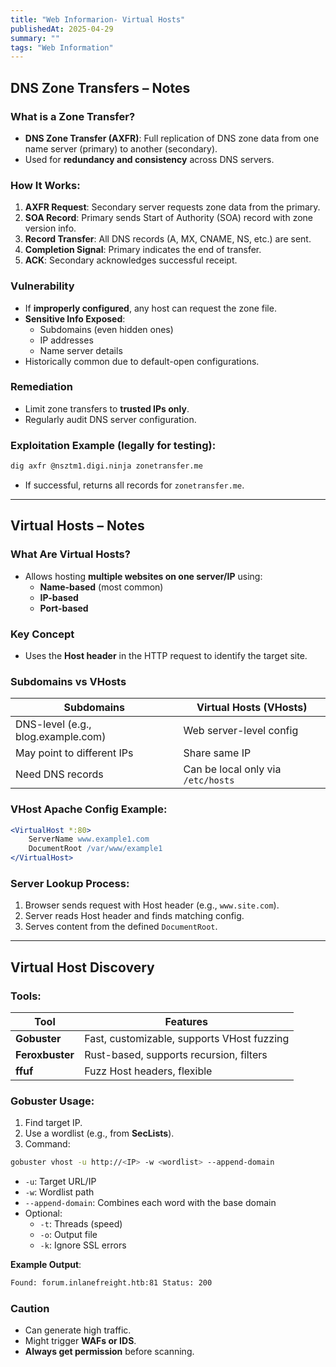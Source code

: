 ```yaml
---
title: "Web Informarion- Virtual Hosts"
publishedAt: 2025-04-29
summary: ""
tags: "Web Information"
---
```


##  **DNS Zone Transfers – Notes**

###  What is a Zone Transfer?
- **DNS Zone Transfer (AXFR)**: Full replication of DNS zone data from one name server (primary) to another (secondary).
- Used for **redundancy and consistency** across DNS servers.

###  How It Works:
1. **AXFR Request**: Secondary server requests zone data from the primary.
2. **SOA Record**: Primary sends Start of Authority (SOA) record with zone version info.
3. **Record Transfer**: All DNS records (A, MX, CNAME, NS, etc.) are sent.
4. **Completion Signal**: Primary indicates the end of transfer.
5. **ACK**: Secondary acknowledges successful receipt.

### Vulnerability
- If **improperly configured**, any host can request the zone file.
- **Sensitive Info Exposed**:
  - Subdomains (even hidden ones)
  - IP addresses
  - Name server details
- Historically common due to default-open configurations.

###  Remediation
- Limit zone transfers to **trusted IPs only**.
- Regularly audit DNS server configuration.

###  Exploitation Example (legally for testing):
```bash
dig axfr @nsztm1.digi.ninja zonetransfer.me
```
- If successful, returns all records for `zonetransfer.me`.

---

## **Virtual Hosts – Notes**

###  What Are Virtual Hosts?
- Allows hosting **multiple websites on one server/IP** using:
  - **Name-based** (most common)
  - **IP-based**
  - **Port-based**

###  Key Concept
- Uses the **Host header** in the HTTP request to identify the target site.

###  Subdomains vs VHosts
| Subdomains | Virtual Hosts (VHosts) |
|------------|------------------------|
| DNS-level (e.g., blog.example.com) | Web server-level config |
| May point to different IPs | Share same IP |
| Need DNS records | Can be local only via `/etc/hosts` |

###  VHost Apache Config Example:
```apache
<VirtualHost *:80>
    ServerName www.example1.com
    DocumentRoot /var/www/example1
</VirtualHost>
```

###  Server Lookup Process:
1. Browser sends request with Host header (e.g., `www.site.com`).
2. Server reads Host header and finds matching config.
3. Serves content from the defined `DocumentRoot`.

---

## Virtual Host Discovery

###  Tools:
| Tool        | Features |
|-------------|----------|
| **Gobuster** | Fast, customizable, supports VHost fuzzing |
| **Feroxbuster** | Rust-based, supports recursion, filters |
| **ffuf**     | Fuzz Host headers, flexible |

###  Gobuster Usage:
1. Find target IP.
2. Use a wordlist (e.g., from **SecLists**).
3. Command:
```bash
gobuster vhost -u http://<IP> -w <wordlist> --append-domain
```

- `-u`: Target URL/IP
- `-w`: Wordlist path
- `--append-domain`: Combines each word with the base domain
- Optional:
  - `-t`: Threads (speed)
  - `-o`: Output file
  - `-k`: Ignore SSL errors

 **Example Output**:
```bash
Found: forum.inlanefreight.htb:81 Status: 200
```

###  Caution
- Can generate high traffic.
- Might trigger **WAFs or IDS**.
- **Always get permission** before scanning.

